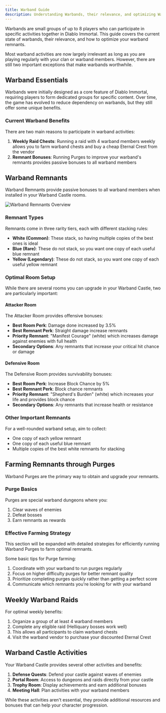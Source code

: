 ```yaml
---
title: Warband Guide
description: Understanding Warbands, their relevance, and optimizing Warband Remnants
---
```


Warbands are small groups of up to 8 players who can participate in specific activities together in Diablo Immortal. This guide covers the current state of warbands, their relevance, and how to optimize your warband remnants.

<Note title="Current Relevance">
  Most warband activities are now largely irrelevant as long as you are playing regularly with your clan or warband members. However, there are still two important exceptions that make warbands worthwhile.
</Note>

## Warband Essentials

Warbands were initially designed as a core feature of Diablo Immortal, requiring players to form dedicated groups for specific content. Over time, the game has evolved to reduce dependency on warbands, but they still offer some unique benefits.

### Current Warband Benefits

There are two main reasons to participate in warband activities:

1. **Weekly Raid Chests**: Running a raid with 4 warband members weekly allows you to farm warband chests and buy a cheap Eternal Crest from the vendor
2. **Remnant Bonuses**: Running Purges to improve your warband's remnants provides passive bonuses to all warband members

## Warband Remnants

Warband Remnants provide passive bonuses to all warband members when installed in your Warband Castle rooms.

![Warband Remnants Overview](/warband-rems.png)

### Remnant Types

Remnants come in three rarity tiers, each with different stacking rules:

- **White (Common)**: These stack, so having multiple copies of the best ones is ideal
- **Blue (Rare)**: These do not stack, so you want one copy of each useful blue remnant
- **Yellow (Legendary)**: These do not stack, so you want one copy of each useful yellow remnant

### Optimal Room Setup

While there are several rooms you can upgrade in your Warband Castle, two are particularly important:

#### Attacker Room

The Attacker Room provides offensive bonuses:

- **Best Room Perk**: Damage done increased by 3.5%
- **Best Remnant Perk**: Straight damage increase remnants
- **Priority Remnant**: "Manifest Courage" (white) which increases damage against enemies with full health
- **Secondary Options**: Any remnants that increase your critical hit chance or damage

#### Defensive Room

The Defensive Room provides survivability bonuses:

- **Best Room Perk**: Increase Block Chance by 5%
- **Best Remnant Perk**: Block chance remnants
- **Priority Remnant**: "Shepherd's Burden" (white) which increases your life and provides block chance
- **Secondary Options**: Any remnants that increase health or resistance

### Other Important Remnants

For a well-rounded warband setup, aim to collect:
- One copy of each yellow remnant
- One copy of each useful blue remnant
- Multiple copies of the best white remnants for stacking

## Farming Remnants through Purges

Warband Purges are the primary way to obtain and upgrade your remnants.

### Purge Basics

Purges are special warband dungeons where you:
1. Clear waves of enemies
2. Defeat bosses
3. Earn remnants as rewards

### Effective Farming Strategy

<Note title="TODO">
  This section will be expanded with detailed strategies for efficiently running Warband Purges to farm optimal remnants.
</Note>

Some basic tips for Purge farming:
1. Coordinate with your warband to run purges regularly
2. Focus on higher difficulty purges for better remnant quality
3. Prioritize completing purges quickly rather than getting a perfect score
4. Communicate which remnants you're looking for with your warband

## Weekly Warband Raids

For optimal weekly benefits:

1. Organize a group of at least 4 warband members
2. Complete any eligible raid (Helliquary bosses work well)
3. This allows all participants to claim warband chests
4. Visit the warband vendor to purchase your discounted Eternal Crest

## Warband Castle Activities

Your Warband Castle provides several other activities and benefits:

1. **Defense Quests**: Defend your castle against waves of enemies
2. **Portal Room**: Access to dungeons and raids directly from your castle
3. **Trophy Room**: Display achievements and earn additional bonuses
4. **Meeting Hall**: Plan activities with your warband members

While these activities aren't essential, they provide additional resources and bonuses that can help your character progression.
